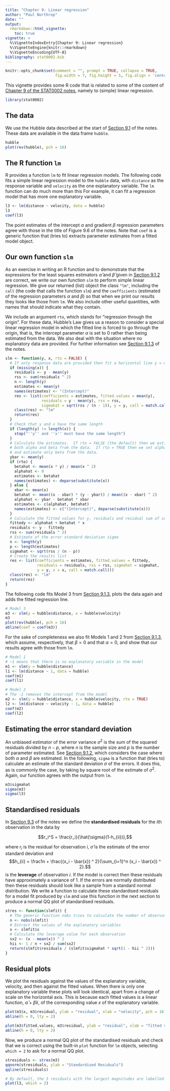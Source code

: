 ```yaml
---
title: "Chapter 9: Linear regression"
author: "Paul Northrop"
date: ""
output: 
  rmarkdown::html_vignette:
    toc: true
vignette: >
  %\VignetteIndexEntry{Chapter 9: Linear regression}
  %\VignetteEngine{knitr::rmarkdown}
  %\VignetteEncoding{UTF-8}
bibliography: stat0002.bib
---
```


```r
knitr::opts_chunk$set(comment = "", prompt = TRUE, collapse = TRUE,
                      fig.width = 7, fig.height = 5, fig.align = 'center')
```

This vignette provides some R code that is related to some of the content of [Chapter 9 of the STAT0002 notes](https://paulnorthrop.github.io/stat0002book/linreg.html#linreg), namely to (simple) linear regression.  

```r
library(stat0002)
```

## The data

We use the Hubble data described at the start of [Section 9.1](https://paulnorthrop.github.io/stat0002book/linreg.html#simple-linear-regression) of the notes. These data are available in the data frame `hubble`.

```r
hubble
plot(rev(hubble), pch = 16)
```

## The R function `lm`

R provides a function `lm` to fit linear regression models.  The following code fits a simple linear regression model to the `hubble` data, with `distance` as the response variable and `velocity` as the one explanatory variable.  The `lm` function can do much more than this  For example, it can fit a regression model that has more one explanatory variable.

```r
l3 <- lm(distance ~ velocity, data = hubble)
l3 
coef(l3)
```

The point estimates of the intercept $\alpha$ and gradient $\beta$ regression parameters agree with those in the title of Figure 9.6 of the notes. Note that `coef` is a generic function that (tries to) extracts parameter estimates from a fitted model object.


## Our own function `slm`

As an exercise in writing an R function and to demonstrate that the expressions for the least squares estimators $\hat{\alpha}$ and $\hat{\beta}$ given in [Section 9.1.2](https://paulnorthrop.github.io/stat0002book/linreg.html#least-squares-estimation-of-alpha-and-beta) are correct, we write our own function `slm` to perform simple linear regression. We give our returned (list) object the class `"lm"`, including the `call` (the code that calls the function `slm`) and the `coefficients` (estimated of the regression parameters $\alpha$ and $\beta$) so that when we print our results they looks like those from `lm`. We also include other useful quantities, with names that should indicate what they contain.

We include an argument `rto`, which stands for "regression through the origin". For these data, Hubble's Law gives us a reason to consider a special linear regression model in which the fitted line is forced to go through the origin, that is, the intercept parameter $\alpha$ is set to $0$ rather than being estimated from the data. We also deal with the situation where no explanatory data are provided. For further information see [Section 9.1.3](https://paulnorthrop.github.io/stat0002book/linreg.html#least-squares-fitting-to-hubbles-data) of the notes.

```r
slm <- function(y, x, rto = FALSE) {
  # If only response data are provided then fit a horizontal line y = mean(y)
  if (missing(x)) {
    residuals <- y - mean(y)
    rss <- sum(residuals ^ 2)
    n <- length(y)
    estimates <- mean(y)
    names(estimates) <- "(Intercept)"
    res <- list(coefficients = estimates, fitted.values = mean(y),
                residuals = y - mean(y), rss = rss, 
                sigmahat = sqrt(rss / (n - 1)), y = y, call = match.call())
    class(res) <- "lm"
    return(res)
  }
  # Check that y and x have the same length  
  if (length(y) != length(x)) {
    stop("''y'' and ''x'' must have the same length")
  }
  # Calculate the estimates.  If rto = FALSE (the default) then we estimate 
  # both alpha and beta from the data.  If rto = TRUE then we set alpha = 0
  # and estimate only beta from the data.
  ybar <- mean(y)
  if (rto) {
    betahat <- mean(x * y) / mean(x ^ 2)
    alphahat <- 0
    estimates <- betahat
    names(estimates) <- deparse(substitute(x))
  } else {
    xbar <- mean(x)
    betahat <- mean((x - xbar) * (y - ybar)) / mean((x - xbar) ^ 2)
    alphahat <- ybar - betahat * xbar
    estimates <- c(alphahat, betahat)
    names(estimates) <- c("(Intercept)", deparse(substitute(x)))
  }
  # Calculate the fitted values for y, residuals and residual sum of squares
  fittedy <- alphahat + betahat * x
  residuals <- y - fittedy
  rss <- sum(residuals ^ 2)
  # Estimate of the error standard deviation sigma
  n <- length(y)
  p <- length(estimates)
  sigmahat <- sqrt(rss / (n - p))
  # Create the results list 
  res <- list(coefficients = estimates, fitted.values = fittedy, 
              residuals = residuals, rss = rss, sigmahat = sigmahat,
              y = y, x = x, call = match.call())  
  class(res) <- "lm"
  return(res)
}
```

The following code fits Model 3 from [Section 9.1.3](https://paulnorthrop.github.io/stat0002book/linreg.html#least-squares-fitting-to-hubbles-data), plots the data again and adds the fitted regression line.

```r
# Model 3
m3 <- slm(y = hubble$distance, x = hubble$velocity)
m3
plot(rev(hubble), pch = 16)
abline(coef = coef(m3))
```

For the sake of completeness we also fit Models 1 and 2 from [Section 9.1.3](https://paulnorthrop.github.io/stat0002book/linreg.html#least-squares-fitting-to-hubbles-data), which assume, respectively, that $\beta=0$ and that $\alpha = 0$, and show that our results agree with those from `lm`. 

```r
# Model 1
# ~1 means that there is no explanatory variable in the model
m1 <- slm(y = hubble$distance)
l1 <- lm(distance ~ 1, data = hubble)
coef(m1)
coef(l1)

# Model 2
# The -1 removes the intercept from the model
m2 <- slm(y = hubble$distance, x = hubble$velocity, rto = TRUE)
l2 <- lm(distance ~ velocity - 1, data = hubble)
coef(m2)
coef(l2)
```

## Estimating the error standard deviation

An unbiased estimator of the error variance $\sigma^2$ is the sum of the squared residuals divided by $n - p$, where $n$ is the sample size and $p$ is the number of parameter estimated. See [Section 9.1.2](https://paulnorthrop.github.io/stat0002book/linreg.html#least-squares-estimation-of-alpha-and-beta), which considers the case where both $\alpha$ and $\beta$ are estimated. In the following, `sigma` is a function that (tries to) calculate an estimate of the standard deviation $\sigma$ of the errors. It does this, as is commonly the case, by taking by square root of the estimate of $\sigma^2$.  Again, our function agrees with the output from `lm`.

```r
m3$sigmahat
sigma(m3)
sigma(l3)
```

## Standardised residuals

In [Section 9.3](https://paulnorthrop.github.io/stat0002book/linreg.html#model-checking) of the notes we define the **standardised residuals** for the $i$th observation in the data by

$$r_i^S = \frac{r_i}{\hat{\sigma}(1-h_{ii})},$$

where $r_i$ is the residual for observation $i$, $\hat{\sigma}$ is the estimate of the error standard deviation and 
$$h_{ii} = \frac1n + \frac{(x_i - \bar{x}) ^ 2}{\sum_{i=1}^n (x_i - \bar{x}) ^ 2}.$$
is the **leverage** of observation $i$.  If the model is correct then these residuals have approximately a variance of 1. If the errors are normally distributed then these residuals should look like a sample from a standard normal distribution. We write a function to calculate these standardised residuals for a model fit produced by `slm` and use this function in the next section to produce a normal QQ plot of standardised residuals.

```r
stres <- function(slmfit) {
  # The generic function nobs tries to calculate the number of observations
  n <- nobs(slmfit)
  # Extract the values of the explanatory variables
  x <- slmfit$x
  # Calculate the leverage value for each observation
  sx2 <- (x - mean(x)) ^ 2
  hii <- 1 / n + sx2 / sum(sx2)
  return(slmfit$residuals / (slmfit$sigmahat * sqrt(1 - hii ^ 2)))
}
```

## Residual plots

We plot the residuals against the values of the explanatory variable, velocity, and then against the fitted values.  When there is only one explanatory variable these plots will look identical, apart from a change of scale on the horizontal axis.  This is because each fitted values is a linear function, $\hat{\alpha} + \hat{\beta} x$, of the corresponding value $x$ of the explanatory variable. 

```r
plot(m3$x, m3$residual, ylab = "residual", xlab = "velocity", pch = 16)
abline(h = 0, lty = 2)
```

```r
plot(m3$fitted.values, m3$residual, ylab = "residual", xlab = "fitted values", pch = 16)
abline(h = 0, lty = 2)
```

Now, we produce a normal QQ plot of the standardised residuals and check that we is correct using the built-in `plot` function for `lm` objects, selecting `which = 2` to ask for a normal QQ plot.

```r
stresiduals <- stres(m3)
qqnorm(stresiduals, ylab = "Standardised Residuals")
qqline(stresiduals)
```

```r
# By default, the 3 residuals with the largest magnitudes are labelled by their observation number
plot(l3, which = 2)
```

<script type="text/x-mathjax-config">
   MathJax.Hub.Config({  "HTML-CSS": { minScaleAdjust: 125, availableFonts: [] }  });
</script>
